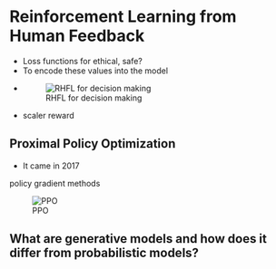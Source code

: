# Reinforcement Learning from Human Feedback

* Loss functions for ethical, safe?
* To encode these values into the model
* ![RHFL for decision making](/Images/rhlf_for_decision_making.png)

* scaler reward

## Proximal Policy Optimization
* It came in 2017

policy gradient methods 

![PPO](https://www.youtube.com/watch?v=HrapVFNBN64)


## What are generative models and how does it differ from probabilistic models?
